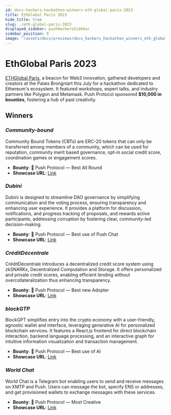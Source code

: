 ```yaml
---
id: docs-hackers-hackathon-winners-eth-global-paris-2023
title: EthGlobal Paris 2023
hide_title: true
slug: ./eth-global-paris-2023
displayed_sidebar: pushHackersSidebar
sidebar_position: 9
image: "/assets/docs/previews/docs_hackers_hackathon_winners_eth_global_paris_2023--ethglobal_paris_2023.png"
---
```


# EthGlobal Paris 2023

[ETHGlobal Paris](https://ethglobal.com/events/paris2023), a beacon for Web3 innovation, gathered developers and creators at the Palais Brongniart this July for a hackathon dedicated to Ethereum's ecosystem. It featured workshops, expert talks, and industry partners like Polygon and Metamask. Push Protocol sponsored **$10,000 in bounties**, fostering a hub of past creativity.

## Winners

### _Community-bound_

Community Bound Tokens (CBTs) are ERC-20 tokens that can only be transferred among members of a community, which can be used for reputation, community merit based governance, opt-in social credit score, coordination games or engagement scores.

- **Bounty**: 🥇 Push Protocol — Best All Round
- **Showcase URL**: [Link](https://ethglobal.com/showcase/community-bound-y73ys)

### _Dubini_

Dubini is designed to streamline DAO governance by simplifying communication and the voting process, ensuring transparency and enhancing user experience. It provides a platform for discussion, notifications, and progress tracking of proposals, and rewards active participants, addressing corruption by fostering clear, community-led decision-making.

- **Bounty**: 💬 Push Protocol — Best use of Push Chat
- **Showcase URL**: [Link](https://ethglobal.com/showcase/dubini-5z9kd)

### _CréditDécentrale_

CréditDécentrale introduces a decentralized credit score system using zkSNARKs, Decentralized Computation and Storage. It offers personalized and private credit scores, enabling efficient lending without overcollateralization thus enhancing transparency.

- **Bounty**: 🎥 Push Protocol — Best new Adopter
- **Showcase URL**: [Link](https://ethglobal.com/showcase/creditdecentrale-wbzz4)

### _blockGTP_

BlockGPT simplifies entry into the crypto economy with a user-friendly, agnostic wallet and interface, leveraging generative AI for personalized blockchain services. It features a React.js frontend for direct blockchain interaction, backend language processing, and an interactive graph for intuitive information visualization and transaction management.

- **Bounty**: 🤖 Push Protocol — Best use of AI
- **Showcase URL**: [Link](https://ethglobal.com/showcase/blockgtp-kg64d)

### _World Chat_

World Chat is a Telegram bot enabling users to send and receive messages on XMTP and Push. Users can message the bot, specify ENS or addresses, and get provisioned wallets to exchange messages with these services.

- **Bounty**: 🤔 Push Protocol — Most Creative
- **Showcase URL**: [Link](https://ethglobal.com/showcase/world-chat-z7he4)
